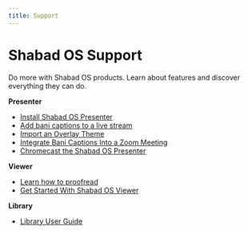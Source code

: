 ```yaml
---
title: Support
---
```


# Shabad OS Support

Do more with Shabad OS products. Learn about features and discover everything they can do.

**Presenter**

- [Install Shabad OS Presenter](/support/install-shabad-os-presenter)
- [Add bani captions to a live stream](/support/add-bani-captions-to-a-live-stream)
- [Import an Overlay Theme](/support/import-an-overlay-theme)
- [Integrate Bani Captions Into a Zoom Meeting](/support/add-bani-captions-to-zoom-meetings)
- [Chromecast the Shabad OS Presenter](/support/display-shabad-os-on-a-chromecast)

**Viewer**

- [Learn how to proofread](/support/learn-how-to-proofread)
- [Get Started With Shabad OS Viewer](/support/get-started-with-shabad-os-viewer)

**Library**

- [Library User Guide](/support/guide/library/welcome)
